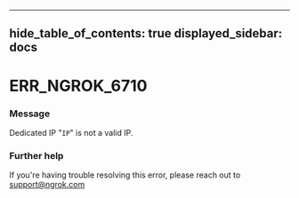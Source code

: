 

---
hide_table_of_contents: true
displayed_sidebar: docs
---


# ERR_NGROK_6710

### Message
Dedicated IP "`IP`" is not a valid IP.

<ErrorDetails error="err_ngrok_6710" />



### Further help
If you're having trouble resolving this error, please reach out to [support@ngrok.com](mailto:support@ngrok.com?subject=Help%20with%20ERR_NGROK_6710)

